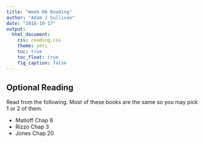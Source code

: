 ```yaml
---
title: "Week 06 Reading"
author: "Adam J Sullivan"
date: "2018-10-17"
output: 
  html_document: 
    css: reading.css
    theme: yeti
    toc: true
    toc_float: true
    fig_caption: false
---
```





## Optional Reading

Read from the following. Most of these books are the same so you may pick 1 or 2 of them. 


- Matloff Chap 8
- Rizzo Chap 3
- Jones Chap 20